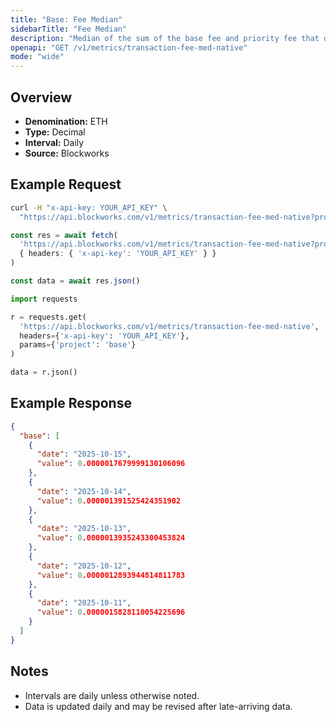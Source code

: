 ```yaml
---
title: "Base: Fee Median"
sidebarTitle: "Fee Median"
description: "Median of the sum of the base fee and priority fee that day"
openapi: "GET /v1/metrics/transaction-fee-med-native"
mode: "wide"
---
```


## Overview

- **Denomination:** ETH
- **Type:** Decimal
- **Interval:** Daily
- **Source:** Blockworks

## Example Request

<CodeGroup>

```bash cURL
curl -H "x-api-key: YOUR_API_KEY" \
  "https://api.blockworks.com/v1/metrics/transaction-fee-med-native?project=base"
```

```typescript TypeScript
const res = await fetch(
  'https://api.blockworks.com/v1/metrics/transaction-fee-med-native?project=base',
  { headers: { 'x-api-key': 'YOUR_API_KEY' } }
)

const data = await res.json()
```

```python Python
import requests

r = requests.get(
  'https://api.blockworks.com/v1/metrics/transaction-fee-med-native',
  headers={'x-api-key': 'YOUR_API_KEY'},
  params={'project': 'base'}
)

data = r.json()
```

</CodeGroup>

## Example Response

```json
{
  "base": [
    {
      "date": "2025-10-15",
      "value": 0.0000017679999130106096
    },
    {
      "date": "2025-10-14",
      "value": 0.000001391525424351902
    },
    {
      "date": "2025-10-13",
      "value": 0.0000013935243300453824
    },
    {
      "date": "2025-10-12",
      "value": 0.0000012893944814811783
    },
    {
      "date": "2025-10-11",
      "value": 0.0000015828110054225696
    }
  ]
}
```

## Notes
- Intervals are daily unless otherwise noted.
- Data is updated daily and may be revised after late-arriving data.